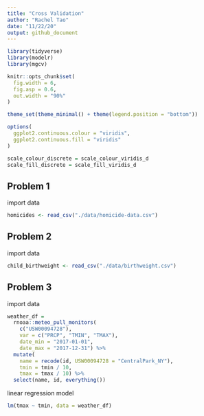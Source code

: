```yaml
---
title: "Cross Validation"
author: "Rachel Tao"
date: "11/22/20"
output: github_document
---
```


```r
library(tidyverse)
library(modelr)
library(mgcv)

knitr::opts_chunk$set(
  fig.width = 6,
  fig.asp = 0.6,
  out.width = "90%"
)

theme_set(theme_minimal() + theme(legend.position = "bottom"))

options(
  ggplot2.continuous.colour = "viridis",
  ggplot2.continuous.fill = "viridis"
)

scale_colour_discrete = scale_colour_viridis_d
scale_fill_discrete = scale_fill_viridis_d

```

## Problem 1

import data

```r
homicides <- read_csv("./data/homicide-data.csv")
```

## Problem 2

import data

```r
child_birthweight <- read_csv("./data/birthweight.csv")
```

## Problem 3

import data

```r
weather_df = 
  rnoaa::meteo_pull_monitors(
    c("USW00094728"),
    var = c("PRCP", "TMIN", "TMAX"), 
    date_min = "2017-01-01",
    date_max = "2017-12-31") %>%
  mutate(
    name = recode(id, USW00094728 = "CentralPark_NY"),
    tmin = tmin / 10,
    tmax = tmax / 10) %>%
  select(name, id, everything())
```

linear regression model

```r
lm(tmax ~ tmin, data = weather_df)
```

